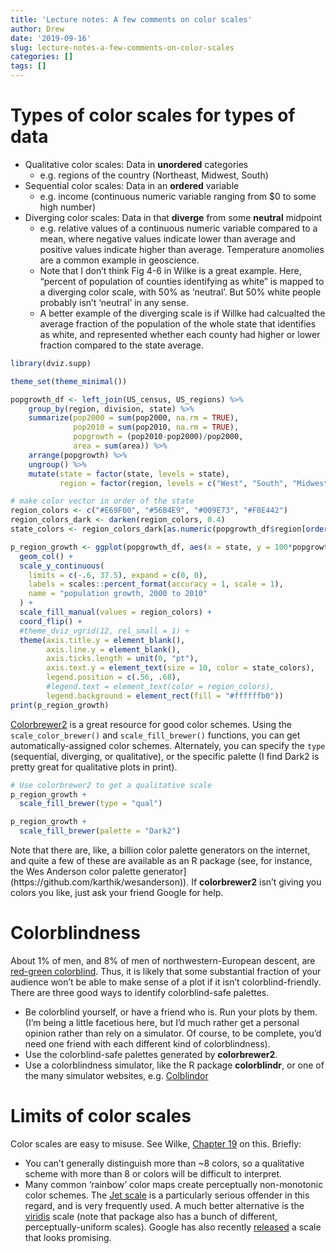 ```yaml
---
title: 'Lecture notes: A few comments on color scales'
author: Drew
date: '2019-09-16'
slug: lecture-notes-a-few-comments-on-color-scales
categories: []
tags: []
---
```


# Types of color scales for types of data

* Qualitative color scales: Data in **unordered** categories
  * e.g. regions of the country (Northeast, Midwest, South)
* Sequential color scales: Data in an **ordered** variable 
  * e.g. income (continuous numeric variable ranging from $0 to some high number)
* Diverging color scales: Data in that **diverge** from some **neutral** midpoint
  * e.g. relative values of a continuous numeric variable compared to a mean, where negative values indicate lower than average and positive values indicate higher than average. Temperature anomolies are a common example in geoscience.
  * Note that I don't think Fig 4-6 in Wilke is a great example. Here, "percent of population of counties identifying as white" is mapped to a diverging color scale, with 50% as 'neutral'. But 50% white people probably isn't 'neutral' in any sense.
  * A better example of the diverging scale is if Willke had calcualted the average fraction of the population of the whole state that identifies as white, and represented whether each county had higher or lower fraction compared to the state average.
  
```r
library(dviz.supp)

theme_set(theme_minimal())

popgrowth_df <- left_join(US_census, US_regions) %>%
    group_by(region, division, state) %>%
    summarize(pop2000 = sum(pop2000, na.rm = TRUE),
              pop2010 = sum(pop2010, na.rm = TRUE),
              popgrowth = (pop2010-pop2000)/pop2000,
              area = sum(area)) %>%
    arrange(popgrowth) %>%
    ungroup() %>%
    mutate(state = factor(state, levels = state),
           region = factor(region, levels = c("West", "South", "Midwest", "Northeast")))

# make color vector in order of the state
region_colors <- c("#E69F00", "#56B4E9", "#009E73", "#F0E442")
region_colors_dark <- darken(region_colors, 0.4)
state_colors <- region_colors_dark[as.numeric(popgrowth_df$region[order(popgrowth_df$state)])]

p_region_growth <- ggplot(popgrowth_df, aes(x = state, y = 100*popgrowth, fill = region)) + 
  geom_col() + 
  scale_y_continuous(
    limits = c(-.6, 37.5), expand = c(0, 0),
    labels = scales::percent_format(accuracy = 1, scale = 1),
    name = "population growth, 2000 to 2010"
  ) +
  scale_fill_manual(values = region_colors) +
  coord_flip() + 
  #theme_dviz_vgrid(12, rel_small = 1) +
  theme(axis.title.y = element_blank(),
        axis.line.y = element_blank(),
        axis.ticks.length = unit(0, "pt"),
        axis.text.y = element_text(size = 10, color = state_colors),
        legend.position = c(.56, .68),
        #legend.text = element_text(color = region_colors),
        legend.background = element_rect(fill = "#ffffffb0"))
print(p_region_growth)
```

[Colorbrewer2](https://colorbrewer2.org) is a great resource for good color schemes. Using the `scale_color_brewer()` and `scale_fill_brewer()` functions, you can get automatically-assigned color schemes. Alternately, you can specify the `type` (sequential, diverging, or qualitative), or the specific palette (I find Dark2 is pretty great for qualitative plots in print). 

```r
# Use colorbrewer2 to get a qualitative scale
p_region_growth +
  scale_fill_brewer(type = "qual")

p_region_growth +
  scale_fill_brewer(palette = "Dark2")
```

Note that there are, like, a billion color palette generators on the internet, and quite a few of these are available as an R package (see, for instance, the Wes Anderson color palette generator](https://github.com/karthik/wesanderson)). If **colorbrewer2** isn't giving you colors you like, just ask your friend Google for help.

# Colorblindness

About 1% of men, and 8% of men of northwestern-European descent, are [red-green colorblind](https://en.wikipedia.org/wiki/Color_blindness#Deuteranopia). Thus, it is likely that some substantial fraction of your audience won't be able to make sense of a plot if it isn't colorblind-friendly. There are three good ways to identify colorblind-safe palettes.

* Be colorblind yourself, or have a friend who is. Run your plots by them. (I'm being a little facetious here, but I'd much rather get a personal opinion rather than rely on a simulator. Of course, to be complete, you'd need one friend with each different kind of colorblindness).
* Use the colorblind-safe palettes generated by **colorbrewer2**.
* Use a colorblindness simulator, like the R package **colorblindr**, or one of the many simulator websites, e.g. [Colblindor](https://www.color-blindness.com/coblis-color-blindness-simulator/)


# Limits of color scales

Color scales are easy to misuse. See Wilke, [Chapter 19](https://serialmentor.com/dataviz/color-pitfalls.html) on this. Briefly:

* You can't generally distinguish more than ~8 colors, so a qualitative scheme with more than 8 or colors will be difficult to interpret.
* Many common 'rainbow' color maps create perceptually non-monotonic color schemes. The [Jet scale](https://blogs.mathworks.com/headlines/2018/10/10/a-dangerous-rainbow-why-colormaps-matter/) is a particularly serious offender in this regard, and is very frequently used. A much better alternative is the [viridis](https://cran.r-project.org/web/packages/viridis/index.html) scale (note that package also has a bunch of different, perceptually-uniform scales). Google has also recently [released](https://ai.googleblog.com/2019/08/turbo-improved-rainbow-colormap-for.html) a scale that looks promising.
